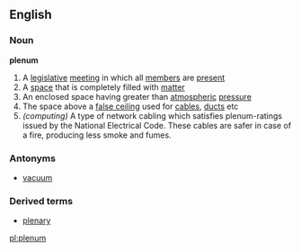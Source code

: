 ==English==
===Noun===
'''plenum'''
# A [[legislative]] [[meeting]] in which all [[member]]s are [[present]]
# A [[space]] that is completely filled with [[matter]]
# An enclosed space having greater than [[atmospheric]] [[pressure]]
# The space above a [[false ceiling]] used for [[cable]]s, [[duct]]s etc
# ''(computing)'' A type of network cabling which satisfies plenum-ratings issued by the National Electrical Code.  These cables are safer in case of a fire, producing less smoke and fumes.

===Antonyms===
*[[vacuum]]
===Derived terms===
*[[plenary]]

[[pl:plenum]]